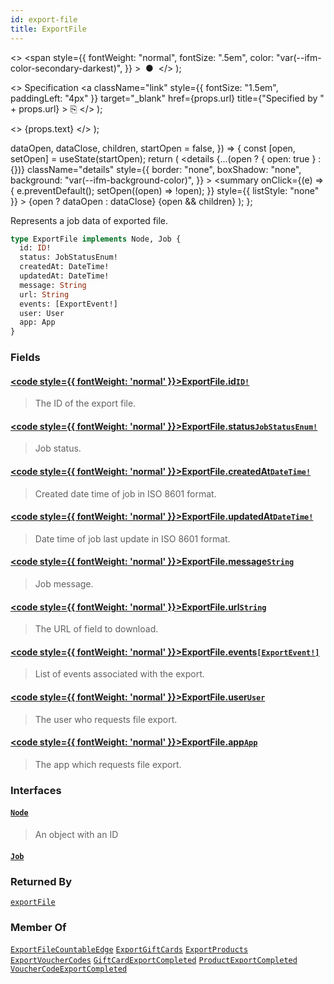 ```yaml
---
id: export-file
title: ExportFile
---
```


  <>
    <span
      style={{
        fontWeight: "normal",
        fontSize: ".5em",
        color: "var(--ifm-color-secondary-darkest)",
      }}
    >
      &nbsp;●&nbsp;
    </span>
  </>
);

  <>
    Specification
    <a
      className="link"
      style={{ fontSize: "1.5em", paddingLeft: "4px" }}
      target="\_blank"
      href={props.url}
      title={"Specified by " + props.url}
    >
      ⎘
    </a>
  </>
);

  <>
    <span className={props.class}>{props.text}</span>
  </>
);


  dataOpen,
  dataClose,
  children,
  startOpen = false,
}) => {
  const [open, setOpen] = useState(startOpen);
  return (
    <details
      {...(open ? { open: true } : {})}
      className="details"
      style={{
        border: "none",
        boxShadow: "none",
        background: "var(--ifm-background-color)",
      }}
    >
      <summary
        onClick={(e) => {
          e.preventDefault();
          setOpen((open) => !open);
        }}
        style={{ listStyle: "none" }}
      >
        {open ? dataOpen : dataClose}
      </summary>
      {open && children}
    </details>
  );
};

Represents a job data of exported file.

```graphql
type ExportFile implements Node, Job {
  id: ID!
  status: JobStatusEnum!
  createdAt: DateTime!
  updatedAt: DateTime!
  message: String
  url: String
  events: [ExportEvent!]
  user: User
  app: App
}
```

### Fields

#### [<code style={{ fontWeight: 'normal' }}>ExportFile.<b>id</b></code>](#)<Bullet />[`ID!`](../../../api-reference/miscellaneous/scalars/id) <Badge class="badge badge--secondary" text="non-null"/> <Badge class="badge badge--secondary" text="scalar"/> <Badge class="badge badge--secondary" text="miscellaneous"/>

> The ID of the export file.

#### [<code style={{ fontWeight: 'normal' }}>ExportFile.<b>status</b></code>](#)<Bullet />[`JobStatusEnum!`](../../../api-reference/miscellaneous/enums/job-status-enum) <Badge class="badge badge--secondary" text="non-null"/> <Badge class="badge badge--secondary" text="enum"/> <Badge class="badge badge--secondary" text="miscellaneous"/>

> Job status.

#### [<code style={{ fontWeight: 'normal' }}>ExportFile.<b>createdAt</b></code>](#)<Bullet />[`DateTime!`](../../../api-reference/miscellaneous/scalars/date-time) <Badge class="badge badge--secondary" text="non-null"/> <Badge class="badge badge--secondary" text="scalar"/> <Badge class="badge badge--secondary" text="miscellaneous"/>

> Created date time of job in ISO 8601 format.

#### [<code style={{ fontWeight: 'normal' }}>ExportFile.<b>updatedAt</b></code>](#)<Bullet />[`DateTime!`](../../../api-reference/miscellaneous/scalars/date-time) <Badge class="badge badge--secondary" text="non-null"/> <Badge class="badge badge--secondary" text="scalar"/> <Badge class="badge badge--secondary" text="miscellaneous"/>

> Date time of job last update in ISO 8601 format.

#### [<code style={{ fontWeight: 'normal' }}>ExportFile.<b>message</b></code>](#)<Bullet />[`String`](../../../api-reference/miscellaneous/scalars/string) <Badge class="badge badge--secondary" text="scalar"/> <Badge class="badge badge--secondary" text="miscellaneous"/>

> Job message.

#### [<code style={{ fontWeight: 'normal' }}>ExportFile.<b>url</b></code>](#)<Bullet />[`String`](../../../api-reference/miscellaneous/scalars/string) <Badge class="badge badge--secondary" text="scalar"/> <Badge class="badge badge--secondary" text="miscellaneous"/>

> The URL of field to download.

#### [<code style={{ fontWeight: 'normal' }}>ExportFile.<b>events</b></code>](#)<Bullet />[`[ExportEvent!]`](../../../api-reference/miscellaneous/objects/export-event) <Badge class="badge badge--secondary" text="list"/> <Badge class="badge badge--secondary" text="object"/> <Badge class="badge badge--secondary" text="miscellaneous"/>

> List of events associated with the export.

#### [<code style={{ fontWeight: 'normal' }}>ExportFile.<b>user</b></code>](#)<Bullet />[`User`](../../../api-reference/users/objects/user) <Badge class="badge badge--secondary" text="object"/> <Badge class="badge badge--secondary" text="users"/>

> The user who requests file export.

#### [<code style={{ fontWeight: 'normal' }}>ExportFile.<b>app</b></code>](#)<Bullet />[`App`](../../../api-reference/apps/objects/app) <Badge class="badge badge--secondary" text="object"/> <Badge class="badge badge--secondary" text="apps"/>

> The app which requests file export.

### Interfaces

#### [`Node`](../../../api-reference/miscellaneous/interfaces/node) <Badge class="badge badge--secondary" text="interface"/> <Badge class="badge badge--secondary" text="miscellaneous"/>

> An object with an ID

#### [`Job`](../../../api-reference/miscellaneous/interfaces/job) <Badge class="badge badge--secondary" text="interface"/> <Badge class="badge badge--secondary" text="miscellaneous"/>

>

### Returned By

[`exportFile`](../../../api-reference/miscellaneous/queries/export-file) <Badge class="badge badge--secondary" text="query"/>

### Member Of

[`ExportFileCountableEdge`](../../../api-reference/miscellaneous/objects/export-file-countable-edge) <Badge class="badge badge--secondary" text="object"/><Bullet />[`ExportGiftCards`](../../../api-reference/gift-cards/objects/export-gift-cards) <Badge class="badge badge--secondary" text="object"/><Bullet />[`ExportProducts`](../../../api-reference/products/objects/export-products) <Badge class="badge badge--secondary" text="object"/><Bullet />[`ExportVoucherCodes`](../../../api-reference/discounts/objects/export-voucher-codes) <Badge class="badge badge--secondary" text="object"/><Bullet />[`GiftCardExportCompleted`](../../../api-reference/gift-cards/objects/gift-card-export-completed) <Badge class="badge badge--secondary" text="object"/><Bullet />[`ProductExportCompleted`](../../../api-reference/products/objects/product-export-completed) <Badge class="badge badge--secondary" text="object"/><Bullet />[`VoucherCodeExportCompleted`](../../../api-reference/discounts/objects/voucher-code-export-completed) <Badge class="badge badge--secondary" text="object"/>
